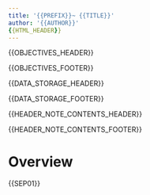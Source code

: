```yaml
---
title: '{{PREFIX}}~ {{TITLE}}'
author: '{{AUTHOR}}'
{{HTML_HEADER}}
---
```




{{OBJECTIVES_HEADER}}



{{OBJECTIVES_FOOTER}}



{{DATA_STORAGE_HEADER}}


{{DATA_STORAGE_FOOTER}}



{{HEADER_NOTE_CONTENTS_HEADER}}



{{HEADER_NOTE_CONTENTS_FOOTER}}



# Overview





























{{SEP01}}





